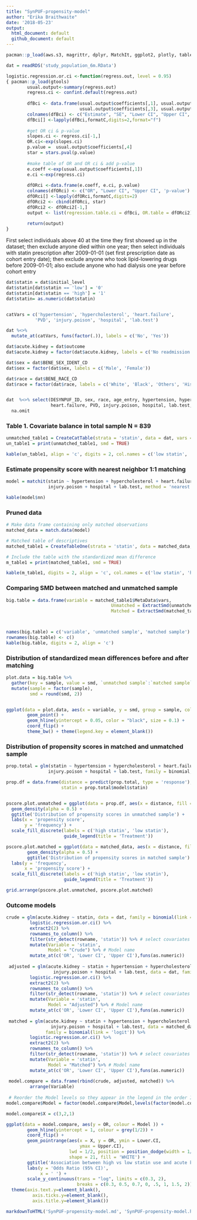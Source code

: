 ```yaml
---
title: "SynPUF-propensity-model"
author: "Erika Braithwaite"
date: '2018-05-23'
output:
  html_document: default
  github_document: default
---
```


```r
pacman::p_load(aws.s3, magrittr, dplyr, MatchIt, ggplot2, plotly, tableone, forcats, tidyr, knitr, kableExtra, gridExtra, tibble, stringr, markdown)

dat = readRDS('study_population_6m.RData')

logistic.regression.or.ci <-function(regress.out, level = 0.95)
{ pacman::p_load(gtools)
        usual.output<-summary(regress.out)
        regress.ci <- confint.default(regress.out)
        
        dfBci <- data.frame(usual.output$coefficients[,1], usual.output$coefficients[,2], regress.ci,
                            usual.output$coefficients[,3], usual.output$coefficients[,4])
        colnames(dfBci) <- c("Estimate", "SE", "Lower CI", "Upper CI", "z value", "Pr(>|z|)")
        dfBci[] <-lapply(dfBci,formatC,digits=2,format="f")
        
        #get OR ci & p-value 
        slopes.ci <- regress.ci[-1,]
        OR.ci<-exp(slopes.ci)
        p.value =  usual.output$coefficients[,4]
        star = stars.pval(p.value)
        
        #make table of OR and OR ci & add p-value 
        e.coeff <-exp(usual.output$coefficients[,1])
        e.ci <-exp(regress.ci)
        
        dfORci <-data.frame(e.coeff, e.ci, p.value) 
        colnames(dfORci) <- c("OR", "Lower CI", "Upper CI", 'p-value')
        dfORci[] <-lapply(dfORci,formatC,digits=2)
        dfORci2 <- cbind(dfORci, star)
        dfORci2 <- dfORci2[-1,]
        output <- list(regression.table.ci = dfBci, OR.table = dfORci2)
        
        return(output)
}
```


First select individuals above 40 at the time they first showed up in the dataset; then exclude anyone died within one year; then select individuals with statin prescription after 2009-01-01 (set first prescription date as cohort entry date); then exclude anyone who took lipid-lowering drugs before 2009-01-01; also exclude anyone who had dialysis one year before cohort entry

```r
dat$statin = dat$initial_level
dat$statin[dat$statin == 'low'] = '0'
dat$statin[dat$statin == 'high'] = '1'
dat$statin= as.numeric(dat$statin)


catVars = c('hypertension', 'hypercholesterol', 'heart.failure', 
           'PVD', 'injury.poison', 'hospital', 'lab.test')

dat %<>%
  mutate_at(catVars, funs(factor(.)), labels = c('No', 'Yes'))

dat$acute.kidney = dat$outcome
dat$acute.kidney = factor(dat$acute.kidney, labels = c('No readmission', 'Readm. kidney'))

dat$sex = dat$BENE_SEX_IDENT_CD
dat$sex = factor(dat$sex, labels = c('Male', 'Female'))

dat$race = dat$BENE_RACE_CD
dat$race = factor(dat$race, labels = c('White', 'Black', 'Others', 'Hispanic'))



```

```r
dat  %<>% select(DESYNPUF_ID, sex, race, age_entry, hypertension, hypercholesterol, 
                 heart.failure, PVD, injury.poison, hospital, lab.test, statin, acute.kidney) %>% 
  na.omit
```


### Table 1. Covariate balance in total sample N = 839

```r
unmatched_table1 = CreateCatTable(strata = 'statin', data = dat, vars = catVars, test = FALSE, smd = T)
un_table1 = print(unmatched_table1, smd = TRUE)

```

```r
kable(un_table1, align = 'c', digits = 2, col.names = c('low statin', 'high statin', 'SMD'))
```

### Estimate propensity score with nearest neighbor 1:1 matching 


```r
model = matchit(statin ~ hypertension + hypercholesterol + heart.failure + 
                injury.poison + hospital + lab.test, method = 'nearest', data = dat)

kable(model$nn)

```


### Pruned data

```r
# Make data frame containing only matched observations
matched_data = match.data(model)

# Matched table of descriptives 
matched_table1 = CreateTableOne(strata = 'statin', data = matched_data, vars = catVars, test = FALSE)

# Include the table with the standardized mean difference
m_table1 = print(matched_table1, smd = TRUE)

```

```r
kable(m_table1, digits = 2, align = 'c', col.names = c('low statin', 'high statin', 'SMD'))
```

### Comparing SMD between matched and unmatched sample 

```r
big.table = data.frame(variable = matched_table1$MetaData$vars, 
                                        Unmatched = ExtractSmd(unmatched_table1), 
                                        Matched = ExtractSmd(matched_table1))



names(big.table) = c('variable', 'unmatched sample', 'matched sample')
rownames(big.table) <- c()
kable(big.table, digits = 2, align = 'c')
```

### Distribution of standardized mean differences before and after matching

```r
plot.data = big.table %>% 
  gather(key = sample, value = smd, `unmatched sample`:`matched sample`) %>% 
  mutate(sample = factor(sample), 
         smd = round(smd, 2))


ggplot(data = plot.data, aes(x = variable, y = smd, group = sample, color = sample)) +
        geom_point() +
        geom_hline(yintercept = 0.05, color = "black", size = 0.1) +
        coord_flip() +
        theme_bw() + theme(legend.key = element_blank())
```

### Distribution of propensity scores in matched and unmatched sample

```r

prop.total = glm(statin ~ hypertension + hypercholesterol + heart.failure + 
                injury.poison + hospital + lab.test, family = binomial, data = dat)

prop.df = data.frame(distance = predict(prop.total, type = 'response'), 
                     statin = prop.total$model$statin)


pscore.plot.unmatched = ggplot(data = prop.df, aes(x = distance, fill = as.factor(statin))) + 
  geom_density(alpha = 0.5) + 
  ggtitle('Distribution of propensity scores in unmatched sample') + 
  labs(x = 'propensity score', 
       y = 'frequency') + 
  scale_fill_discrete(labels = c('high statin', 'low statin'), 
                      guide_legend(title = 'Treatment'))

pscore.plot.matched = ggplot(data = matched_data, aes(x = distance, fill = as.factor(statin))) + 
        geom_density(alpha = 0.5) + 
        ggtitle('Distribution of propensity scores in matched sample') + 
  labs(y = 'frequency', 
       x = 'propensity score') + 
  scale_fill_discrete(labels = c('high statin', 'low statin'), 
                      guide_legend(title = 'Treatment'))

grid.arrange(pscore.plot.unmatched, pscore.plot.matched)
```

### Outcome models

```r
crude = glm(acute.kidney ~ statin, data = dat, family = binomial(link = 'logit')) %>% 
         logistic.regression.or.ci() %>% 
         extract2(2) %>% 
         rownames_to_column() %>% 
         filter(str_detect(rowname, 'statin')) %>% # select covariates
         mutate(Variable = 'statin', 
                Model = "Crude") %>% # Model name
         mutate_at(c('OR', 'Lower CI', 'Upper CI'),funs(as.numeric))
 
 adjusted = glm(acute.kidney ~ statin + hypertension + hypercholesterol + heart.failure + 
                  injury.poison + hospital + lab.test, data = dat, family = binomial(link = 'logit')) %>% 
         logistic.regression.or.ci() %>% 
         extract2(2) %>% 
         rownames_to_column() %>% 
         filter(str_detect(rowname, 'statin')) %>% # select covariates
         mutate(Variable = 'statin', 
                Model = "Adjusted") %>% # Model name
         mutate_at(c('OR', 'Lower CI', 'Upper CI'),funs(as.numeric))
 
 matched = glm(acute.kidney ~ statin + hypertension + hypercholesterol + heart.failure + 
                 injury.poison + hospital + lab.test, data = matched_data, 
               family = binomial(link = 'logit')) %>% 
         logistic.regression.or.ci() %>% 
         extract2(2) %>% 
         rownames_to_column() %>% 
         filter(str_detect(rowname, 'statin')) %>% # select covariates
         mutate(Variable = 'statin', 
                Model = "Matched") %>% # Model name
         mutate_at(c('OR', 'Lower CI', 'Upper CI'),funs(as.numeric))
 
 model.compare = data.frame(rbind(crude, adjusted, matched)) %>% 
         arrange(Variable)
 
 # Reorder the Model levels so they appear in the legend in the order I want
model.compare$Model = factor(model.compare$Model,levels(factor(model.compare$Model))[c(2,1,3)])
```


```r

model.compare$X = c(3,2,1)

ggplot(data = model.compare, aes(y = OR, colour = Model )) + 
        geom_hline(yintercept = 1, colour = grey(1/2)) + 
        coord_flip() + 
        geom_pointrange(aes(x = X, y = OR, ymin = Lower.CI, 
                            ymax = Upper.CI), 
                        lwd = 1/2, position = position_dodge(width = 1/2), 
                        shape = 21, fill = 'WHITE') + 
        ggtitle('Association between high vs low statin use and acute kidney disease readmission') + 
        labs(y = 'Odds Ratio (95% CI)', 
             x = ' ') + 
        scale_y_continuous(trans = "log", limits = c(0.3, 2), 
                           breaks = c(0.3, 0.5, 0.7, 0, .5, 1, 1.5, 2)) + 
  theme(axis.text.y=element_blank(),
          axis.ticks.y=element_blank(),
          axis.title.y=element_blank()) 
```

```r
markdownToHTML('SynPUF-propensity-model.md', 'SynPUF-propensity-model.html', options=c("use_xhml"))
```

